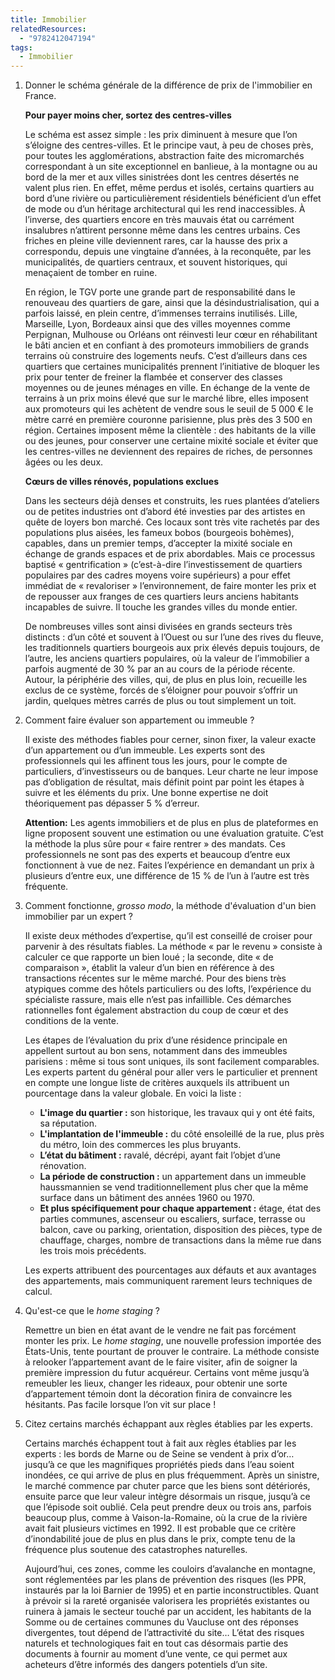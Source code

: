 ```yaml
---
title: Immobilier
relatedResources:
  - "9782412047194"
tags:
  - Immobilier
---
```


1. Donner le schéma générale de la différence de prix de l'immobilier en France.

   <Solution>

   **Pour payer moins cher, sortez des centres-villes**

   Le schéma est assez simple : les prix diminuent à mesure que l’on s’éloigne des centres-villes. Et le principe vaut, à peu de choses près, pour toutes les agglomérations, abstraction faite des micromarchés correspondant à un site exceptionnel en banlieue, à la montagne ou au bord de la mer et aux villes sinistrées dont les centres désertés ne valent plus rien. En effet, même perdus et isolés, certains quartiers au bord d’une rivière ou particulièrement résidentiels bénéficient d’un effet de mode ou d’un héritage architectural qui les rend inaccessibles. À l’inverse, des quartiers encore en très mauvais état ou carrément insalubres n’attirent personne même dans les centres urbains. Ces friches en pleine ville deviennent rares, car la hausse des prix a correspondu, depuis une vingtaine d’années, à la reconquête, par les municipalités, de quartiers centraux, et souvent historiques, qui menaçaient de tomber en ruine.

   En région, le TGV porte une grande part de responsabilité dans le renouveau des quartiers de gare, ainsi que la désindustrialisation, qui a parfois laissé, en plein centre, d’immenses terrains inutilisés. Lille, Marseille, Lyon, Bordeaux ainsi que des villes moyennes comme Perpignan, Mulhouse ou Orléans ont réinvesti leur cœur en réhabilitant le bâti ancien et en confiant à des promoteurs immobiliers de grands terrains où construire des logements neufs. C’est d’ailleurs dans ces quartiers que certaines municipalités prennent l’initiative de bloquer les prix pour tenter de freiner la flambée et conserver des classes moyennes ou de jeunes ménages en ville. En échange de la vente de terrains à un prix moins élevé que sur le marché libre, elles imposent aux promoteurs qui les achètent de vendre sous le seuil de 5 000 € le mètre carré en première couronne parisienne, plus près des 3 500 en région. Certaines imposent même la clientèle : des habitants de la ville ou des jeunes, pour conserver une certaine mixité sociale et éviter que les centres-villes ne deviennent des repaires de riches, de personnes âgées ou les deux.

   **Cœurs de villes rénovés, populations exclues**

   Dans les secteurs déjà denses et construits, les rues plantées d’ateliers ou de petites industries ont d’abord été investies par des artistes en quête de loyers bon marché. Ces locaux sont très vite rachetés par des populations plus aisées, les fameux bobos (bourgeois bohèmes), capables, dans un premier temps, d’accepter la mixité sociale en échange de grands espaces et de prix abordables. Mais ce processus baptisé « gentrification » (c’est-à-dire l’investissement de quartiers populaires par des cadres moyens voire supérieurs) a pour effet immédiat de « revaloriser » l’environnement, de faire monter les prix et de repousser aux franges de ces quartiers leurs anciens habitants incapables de suivre. Il touche les grandes villes du monde entier.

   De nombreuses villes sont ainsi divisées en grands secteurs très distincts : d’un côté et souvent à l’Ouest ou sur l’une des rives du fleuve, les traditionnels quartiers bourgeois aux prix élevés depuis toujours, de l’autre, les anciens quartiers populaires, où la valeur de l’immobilier a parfois augmenté de 30 % par an au cours de la période récente. Autour, la périphérie des villes, qui, de plus en plus loin, recueille les exclus de ce système, forcés de s’éloigner pour pouvoir s’offrir un jardin, quelques mètres carrés de plus ou tout simplement un toit.

   </Solution>

2. Comment faire évaluer son appartement ou immeuble ?

   <Solution>

   Il existe des méthodes fiables pour cerner, sinon fixer, la valeur exacte d’un appartement ou d’un immeuble. Les experts sont des professionnels qui les affinent tous les jours, pour le compte de particuliers, d’investisseurs ou de banques. Leur charte ne leur impose pas d’obligation de résultat, mais définit point par point les étapes à suivre et les éléments du prix. Une bonne expertise ne doit théoriquement pas dépasser 5 % d’erreur.

   **Attention:** Les agents immobiliers et de plus en plus de plateformes en ligne proposent souvent une estimation ou une évaluation gratuite. C’est la méthode la plus sûre pour « faire rentrer » des mandats. Ces professionnels ne sont pas des experts et beaucoup d’entre eux fonctionnent à vue de nez. Faites l’expérience en demandant un prix à plusieurs d’entre eux, une différence de 15 % de l’un à l’autre est très fréquente.

   </Solution>

3. Comment fonctionne, _grosso modo_, la méthode d'évaluation d'un bien immobilier par un expert ?

   <Solution>

   Il existe deux méthodes d’expertise, qu’il est conseillé de croiser pour parvenir à des résultats fiables. La méthode « par le revenu » consiste à calculer ce que rapporte un bien loué ; la seconde, dite « de comparaison », établit la valeur d’un bien en référence à des transactions récentes sur le même marché. Pour des biens très atypiques comme des hôtels particuliers ou des lofts, l’expérience du spécialiste rassure, mais elle n’est pas infaillible. Ces démarches rationnelles font également abstraction du coup de cœur et des conditions de la vente.

   Les étapes de l’évaluation du prix d’une résidence principale en appellent surtout au bon sens, notamment dans des immeubles parisiens : même si tous sont uniques, ils sont facilement comparables. Les experts partent du général pour aller vers le particulier et prennent en compte une longue liste de critères auxquels ils attribuent un pourcentage dans la valeur globale. En voici la liste :

   - **L'image du quartier :** son historique, les travaux qui y ont été faits, sa réputation.
   - **L'implantation de l'immeuble :** du côté ensoleillé de la rue, plus près du métro, loin des commerces les plus bruyants.
   - **L’état du bâtiment :** ravalé, décrépi, ayant fait l’objet d’une rénovation.
   - **La période de construction :** un appartement dans un immeuble haussmannien se vend traditionnellement plus cher que la même surface dans un bâtiment des années 1960 ou 1970.
   - **Et plus spécifiquement pour chaque appartement :** étage, état des parties communes, ascenseur ou escaliers, surface, terrasse ou balcon, cave ou parking, orientation, disposition des pièces, type de chauffage, charges, nombre de transactions dans la même rue dans les trois mois précédents.

   Les experts attribuent des pourcentages aux défauts et aux avantages des appartements, mais communiquent rarement leurs techniques de calcul.

   </Solution>

4. Qu'est-ce que le _home staging_ ?

   <Solution>

   Remettre un bien en état avant de le vendre ne fait pas forcément monter les prix. Le _home staging_, une nouvelle profession importée des États-Unis, tente pourtant de prouver le contraire. La méthode consiste à relooker l’appartement avant de le faire visiter, afin de soigner la première impression du futur acquéreur. Certains vont même jusqu’à remeubler les lieux, changer les rideaux, pour obtenir une sorte d’appartement témoin dont la décoration finira de convaincre les hésitants. Pas facile lorsque l’on vit sur place !

   </Solution>

5. Citez certains marchés échappant aux règles établies par les experts.

   <Solution>

   Certains marchés échappent tout à fait aux règles établies par les experts : les bords de Marne ou de Seine se vendent à prix d’or… jusqu’à ce que les magnifiques propriétés pieds dans l’eau soient inondées, ce qui arrive de plus en plus fréquemment. Après un sinistre, le marché commence par chuter parce que les biens sont détériorés, ensuite parce que leur valeur intègre désormais un risque, jusqu’à ce que l’épisode soit oublié. Cela peut prendre deux ou trois ans, parfois beaucoup plus, comme à Vaison-la-Romaine, où la crue de la rivière avait fait plusieurs victimes en 1992. Il est probable que ce critère d’inondabilité joue de plus en plus dans le prix, compte tenu de la fréquence plus soutenue des catastrophes naturelles.

   Aujourd’hui, ces zones, comme les couloirs d’avalanche en montagne, sont réglementées par les plans de prévention des risques (les PPR, instaurés par la loi Barnier de 1995) et en partie inconstructibles. Quant à prévoir si la rareté organisée valorisera les propriétés existantes ou ruinera à jamais le secteur touché par un accident, les habitants de la Somme ou de certaines communes du Vaucluse ont des réponses divergentes, tout dépend de l’attractivité du site… L’état des risques naturels et technologiques fait en tout cas désormais partie des documents à fournir au moment d’une vente, ce qui permet aux acheteurs d’être informés des dangers potentiels d’un site.

   </Solution>
